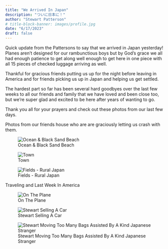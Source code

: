 ```yaml
---
title: "We Arrived In Japan"
description: "ついに日本に！"
author: "Stewart Patterson"
# title-block-banner: images/profile.jpg
date: "6/17/2023"
draft: false
---
```


Quick update from the Pattersons to say that we arrived in Japan yesterday! 
Planes aren't designed for our rambunctious boys but by God's grace we all had
enough patience to get along well enough to get here in one piece with all 15 
pieces of checked luggage arriving as well.

Thankful for gracious friends putting us up for the night before leaving in America
and for friends picking us up in Japan and helping us get settled.

The hardest part so far has been several hard goodbyes over the last few weeks 
to all our friends and family that we have loved and been close too, but
we're super glad and excited to be here after years of wanting to go.

Thank you all for your prayers and check out these photos from our last few days.


Photos from our friends house who are are graciously letting us crash with them.

![Ocean & Black Sand Beach](images/IMG_0005.JPG)

![Town](images/IMG_8581.JPG)

![Fields - Rural Japan](images/IMG_8582.JPG)

Traveling and Last Week In America

![On The Plane](images/IMG_0007.JPG)

![Stewart Selling A Car](images/IMG_8562.JPG)

![Stewart Moving Too Many Bags Assisted By A Kind Japanese Stranger](images/IMG_8578.JPG)
